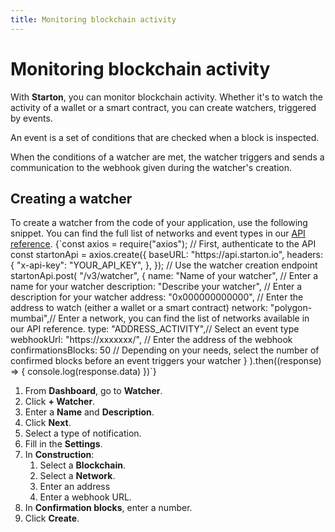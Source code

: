 ```yaml
---
title: Monitoring blockchain activity
---
```



# Monitoring blockchain activity

With **Starton**, you can monitor blockchain activity. Whether it's to watch the activity of a wallet or a smart contract, you can create watchers, triggered by events.

An event is a set of conditions that are checked when a block is inspected.

When the conditions of a watcher are met, the watcher triggers and sends a communication to the webhook given during the watcher's creation.

## Creating a watcher

<Tabs>
<TabItem value="code" label="From Code">
To create a watcher from the code of your application, use the following snippet.
You can find the full list of networks and event types in our <a href="https://docs.starton.io/intro#tag/Watcher/operation/WatcherCreateOne">API reference</a>.

<CodeBlock language="jsx" showLineNumbers>
{`const axios = require("axios");
// First, authenticate to the API
const startonApi = axios.create({
  baseURL: "https://api.starton.io",
  headers: {
    "x-api-key": "YOUR_API_KEY",
  },
});
// Use the watcher creation endpoint
startonApi.post(
    "/v3/watcher",
    {
        name: "Name of your watcher", // Enter a name for your watcher
        description: "Describe your watcher", // Enter a description for your watcher
        address: "0x000000000000", // Enter the address to watch (either a wallet or a smart contract)
        network: "polygon-mumbai",// Enter a network, you can find the list of networks available in our API reference.
        type: "ADDRESS_ACTIVITY",// Select an event type
        webhookUrl: "https://xxxxxxx/", // Enter the address of the webhook
        confirmationsBlocks: 50 // Depending on your needs, select the number of confirmed blocks before an event triggers your watcher
    }
).then((response) => {
    console.log(response.data)
})`}
</CodeBlock>
</TabItem>
<TabItem value="dashboard" label="From Dashboard">

1. From **Dashboard**, go to **Watcher**.
1. Click **+ Watcher**.
1. Enter a **Name** and **Description**.
1. Click **Next**.
1. Select a type of notification.
1. Fill in the **Settings**.
1. In **Construction**:
    1. Select a **Blockchain**.
    1. Select a **Network**.
    1. Enter an address
    1. Enter a webhook URL.
1. In **Confirmation blocks**, enter a number.
1. Click **Create**.

</TabItem>
</Tabs>
